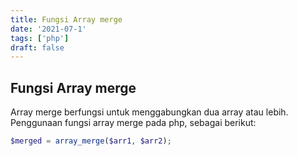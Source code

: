 ```yaml
---
title: Fungsi Array merge
date: '2021-07-1'
tags: ['php']
draft: false
---
```


## Fungsi Array merge

Array merge berfungsi untuk menggabungkan dua array atau lebih. Penggunaan fungsi array merge pada php, sebagai berikut:

```php
$merged = array_merge($arr1, $arr2);
```
